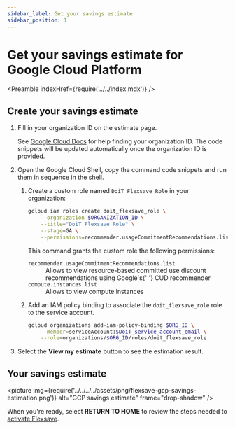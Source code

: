 ```yaml
---
sidebar_label: Get your savings estimate
sidebar_position: 1
---
```


# Get your savings estimate for Google Cloud Platform


<Hook csp="Google Cloud Platform" abbr="GCP" />


<Preamble indexHref={require('../../index.mdx')} />


<CreateAccount />

## Create your savings estimate


<EstimatePreamble csp="Google Cloud Platform" />


1. Fill in your organization ID on the estimate page.

   See [Google Cloud Docs](https://cloud.google.com/resource-manager/docs/creating-managing-organization#retrieving_your_organization_id) for help finding your organization ID. The code snippets will be updated automatically once the organization ID is provided.

1. Open the Google Cloud Shell, copy the command code snippets and run them in sequence in the shell.

   1. Create a custom role named `DoiT Flexsave Role` in your organization:

      ```bash
      gcloud iam roles create doit_flexsave_role \
          --organization $ORGANIZATION_ID \
          --title="DoiT Flexsave Role" \
          --stage=GA \
          --permissions=recommender.usageCommitmentRecommendations.list,compute.instances.list
      ```

      This command grants the custom role the following permissions:

      <dl>
        <dt>
          <code>recommender.usageCommitmentRecommendations.list</code>
        </dt>
        <dd>
          Allows to view resource-based committed use discount
          recommendations using Google's{' '}
          <Link to="https://cloud.google.com/docs/cuds-recommender">
            CUD recommender
          </Link>
        </dd>
        <dt>
          <code>compute.instances.list</code>
        </dt>
        <dd>Allows to view compute instances</dd>
      </dl>

   1. Add an IAM policy binding to associate the `doit_flexsave_role` role to the service account.

      ```bash
      gcloud organizations add-iam-policy-binding $ORG_ID \
          --member=serviceAccount:$DoiT_service_account_email \
          --role=organizations/$ORG_ID/roles/doit_flexsave_role
      ```

1. Select the **View my estimate** button to see the estimation result.

## Your savings estimate

<picture
  img={require('../../../../assets/png/flexsave-gcp-savings-estimation.png')}
  alt="GCP savings estimate"
  frame="drop-shadow"
/>


<EstimateDesc />

When you're ready, select **RETURN TO HOME** to review the steps needed to [activate
Flexsave](activate.mdx).
